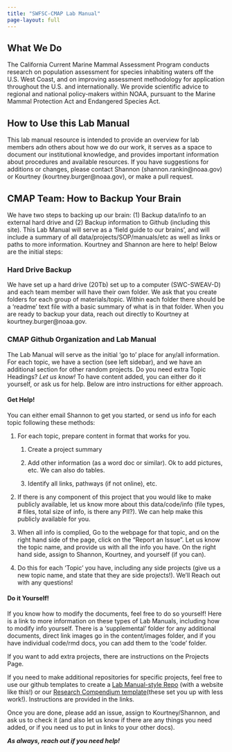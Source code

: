 ```yaml
---
title: "SWFSC-CMAP Lab Manual"
page-layout: full
---
```


## What We Do

The California Current Marine Mammal Assessment Program conducts research on population assessment for species inhabiting waters off the U.S. West Coast, and on improving assessment methodology for application throughout the U.S. and internationally. We provide scientific advice to regional and national policy-makers within NOAA, pursuant to the Marine Mammal Protection Act and Endangered Species Act.

## How to Use this Lab Manual

This lab manual resource is intended to provide an overview for lab members adn others about how we do our work, it serves as a space to document our institutional knowledge, and provides important information about procedures and available resources. If you have suggestions for additions or changes, please contact Shannon (shannon.rankin\@noaa.gov) or Kourtney (kourtney.burger\@noaa.gov), or make a pull request.

## CMAP Team: How to Backup Your Brain

We have two steps to backing up our brain: (1) Backup data/info to an external hard drive and (2) Backup information to Github (including this site). This Lab Manual will serve as a 'field guide to our brains', and will include a summary of all data/projects/SOP/manuals/etc as well as links or paths to more information. Kourtney and Shannon are here to help! Below are the initial steps:

### Hard Drive Backup

We have set up a hard drive (20Tb) set up to a computer (SWC-SWEAV-D) and each team member will have their own folder. We ask that you create folders for each group of materials/topic. Within each folder there should be a 'readme' text file with a basic summary of what is in that folder. When you are ready to backup your data, reach out directly to Kourtney at kourtney.burger\@noaa.gov.

### CMAP Github Organization and Lab Manual

The Lab Manual will serve as the initial 'go to' place for any/all information. For each topic, we have a section (see left sidebar), and we have an additional section for other random projects. Do you need extra Topic Headings? *Let us know!* To have content added, you can either do it yourself, or ask us for help. Below are intro instructions for either approach.

#### Get Help!

You can either email Shannon to get you started, or send us info for each topic following these methods:

1.  For each topic, prepare content in format that works for you.

    1.  Create a project summary

    2.  Add other information (as a word doc or similar). Ok to add pictures, etc. We can also do tables.

    3.  Identify all links, pathways (if not online), etc.

2.  If there is any component of this project that you would like to make publicly available, let us know more about this data/code/info (file types, \# files, total size of info, is there any PII?). We can help make this publicly available for you.

3.  When all info is complied, Go to the webpage for that topic, and on the right hand side of the page, click on the "Report an Issue". Let us know the topic name, and provide us with all the info you have. On the right hand side, assign to Shannon, Kourtney, and yourself (if you can).

4.  Do this for each 'Topic' you have, including any side projects (give us a new topic name, and state that they are side projects!). We'll Reach out with any questions!

#### Do it Yourself!

If you know how to modify the documents, feel free to do so yourself! Here is a link to more information on these types of Lab Manuals, including how to modify info yourself. There is a 'supplemental' folder for any additional documents, direct link images go in the content/images folder, and if you have individual code/rmd docs, you can add them to the 'code' folder.

If you want to add extra projects, there are instructions on the Projects Page.

If you need to make additional repositories for specific projects, feel free to use our github templates to create a [Lab Manual-style Repo](https://nmfs-ost.github.io/PAM-OpenScience/content/labManual.html) (with a website like this!) or our [Research Compendium template](https://nmfs-ost.github.io/PAM-OpenScience/content/researchCompendium.html)(these set you up with less work!). Instructions are provided in the links.

Once you are done, please add an issue, assign to Kourtney/Shannon, and ask us to check it (and also let us know if there are any things you need added, or if you need us to put in links to your other docs).

***As always, reach out if you need help!***
